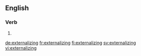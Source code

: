 ==English==

===Verb===
{{head|en|present participle}}

# {{present participle of|externalize|lang=en}}

[[de:externalizing]]
[[fr:externalizing]]
[[fi:externalizing]]
[[sv:externalizing]]
[[vi:externalizing]]